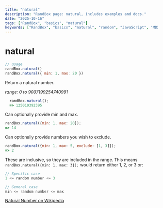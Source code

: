 ```yaml
---
title: "natural"
description: "RandBox page: natural, includes examples and docs."
date: "2025-10-16"
tags: ["RandBox", "basics", "natural"]
keywords: ["RandBox", "basics", "natural", "random", "JavaScript", "MDX"]
---
```


# natural

```js
// usage
randBox.natural()
randBox.natural({ min: 1, max: 20 })
```

Return a natural number.

_range: 0 to 9007199254740991_

```js
  randBox.natural();
  => 125019392395
```

Can optionally provide min and max.

```js
randBox.natural({min: 1, max: 20});
=> 14
```

Can optionally provide numbers you wish to exclude.

```js
randBox.natural({min: 1, max: 5, exclude: [1, 3]});
=> 2
```

These are inclusive, so they are included in the range. This means
```randBox.natural({min: 1, max: 3});``` would return either 1, 2, or 3 or:

```js
// Specific case
1 <= random number <= 3

// General case
min <= random number <= max
```


[Natural Number on Wikipedia][natural]

[natural]: https://en.wikipedia.org/wiki/Natural_number

